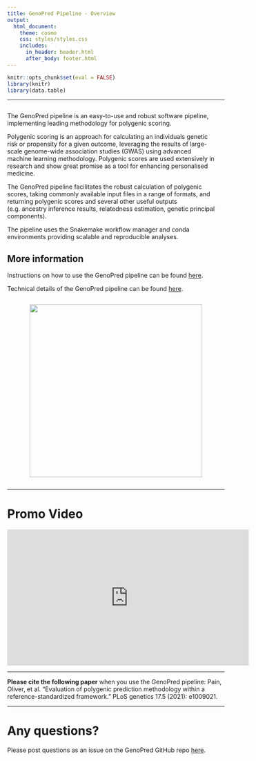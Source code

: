 ```yaml
---
title: GenoPred Pipeline - Overview
output: 
  html_document:
    theme: cosmo
    css: styles/styles.css
    includes:
      in_header: header.html
      after_body: footer.html
---
```


```r
knitr::opts_chunk$set(eval = FALSE)
library(knitr)
library(data.table)
```

***

<div style="display: flex; flex-wrap: wrap; align-items: center; justify-content: center;">
<div style="padding-right: 20px; flex: 1;">

The GenoPred pipeline is an easy-to-use and robust software pipeline, implementing leading methodology for polygenic scoring.

Polygenic scoring is an approach for calculating an individuals genetic risk or propensity for a given outcome, leveraging the results of large-scale genome-wide association studies (GWAS) using advanced machine learning methodology. Polygenic scores are used extensively in research and show great promise as a tool for enhancing personalised medicine.

The GenoPred pipeline facilitates the robust calculation of polygenic scores, taking commonly available input files in a range of formats, and returning polygenic scores and several other useful outputs (e.g. ancestry inference results, relatedness estimation, genetic principal components).

The pipeline uses the Snakemake workflow manager and conda environments providing scalable and reproducible analyses.

## More information

Instructions on how to use the GenoPred pipeline can be found [here](pipeline_readme.html).

Technical details of the GenoPred pipeline can be found [here](pipeline_technical.html).

</div>
<img src="Images/tools_summary/brief_schematic.png" style="width: 400px; flex: 0 0 auto;"/>
</div>

***

# Promo Video
    
<iframe width="560" height="315" src="https://www.youtube.com/embed/5XkgoWVgrp4?si=8i7bCSvVRvmdE4wB" title="YouTube video player" frameborder="0" allow="accelerometer; autoplay; clipboard-write; encrypted-media; gyroscope; picture-in-picture; web-share" allowfullscreen></iframe>

***

**Please cite the following paper** when you use the GenoPred pipeline: 
Pain, Oliver, et al. "Evaluation of polygenic prediction methodology within a reference-standardized framework." PLoS genetics 17.5 (2021): e1009021.

***

# Any questions?

Please post questions as an issue on the GenoPred GitHub repo [here](https://github.com/opain/GenoPred/issues).

